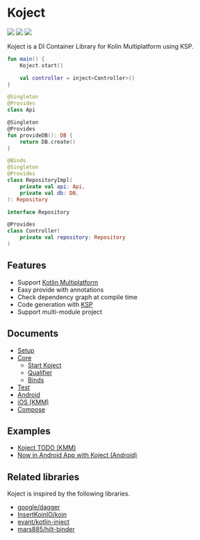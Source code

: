 <head>
  <title>Koject - DI Container Library for Kotlin Multiplatform</title>
</head>

# Koject

[![](https://img.shields.io/badge/Kotlin-Multiplatform-%237f52ff?logo=kotlin)](https://kotlinlang.org/docs/multiplatform.html)
[![](https://img.shields.io/maven-central/v/com.moriatsushi.koject/koject-core)](https://mvnrepository.com/artifact/com.moriatsushi.koject/koject-core)
[![](https://img.shields.io/github/license/mori-atsushi/koject)](https://github.com/Mori-Atsushi/koject/blob/main/LICENSE)

Koject is a DI Container Library for Kolin Multiplatform using KSP.

```kotlin
fun main() {
    Koject.start()

    val controller = inject<Controller>()
}

@Singleton
@Provides
class Api

@Singleton
@Provides
fun provideDB(): DB {
    return DB.create()
}

@Binds
@Singleton
@Provides
class RepositoryImpl(
    private val api: Api,
    private val db: DB,
): Repository

interface Repository

@Provides
class Controller(
    private val repository: Repository
)
```

## Features

* Support [Kotlin Multiplatform](https://kotlinlang.org/docs/multiplatform.html)
* Easy provide with annotations
* Check dependency graph at compile time
* Code generation with [KSP](https://github.com/google/ksp)
* Support multi-module project

## Documents
* [Setup](/docs/setup)
* [Core](/docs/core)
  * [Start Koject](/docs/core/basic)
  * [Qualifier](docs/core/qualifier)
  * [Binds](/docs/core/binds)
* [Test](/docs/test)
* [Android](/docs/android)
* [iOS (KMM)](/docs/ios)
* [Compose](/docs/compose)

## Examples
* [Koject TODO (KMM)](https://github.com/Mori-Atsushi/koject/tree/main/examples/kmm)
* [Now in Android App with Koject (Android)](https://github.com/mori-atsushi/nowinandroid)

## Related libraries
Koject is inspired by the following libraries.

* [google/dagger](https://github.com/google/dagger)
* [InsertKoinIO/koin](https://github.com/InsertKoinIO/koin)
* [evant/kotlin-inject](https://github.com/evant/kotlin-inject)
* [mars885/hilt-binder](https://github.com/mars885/hilt-binder)
